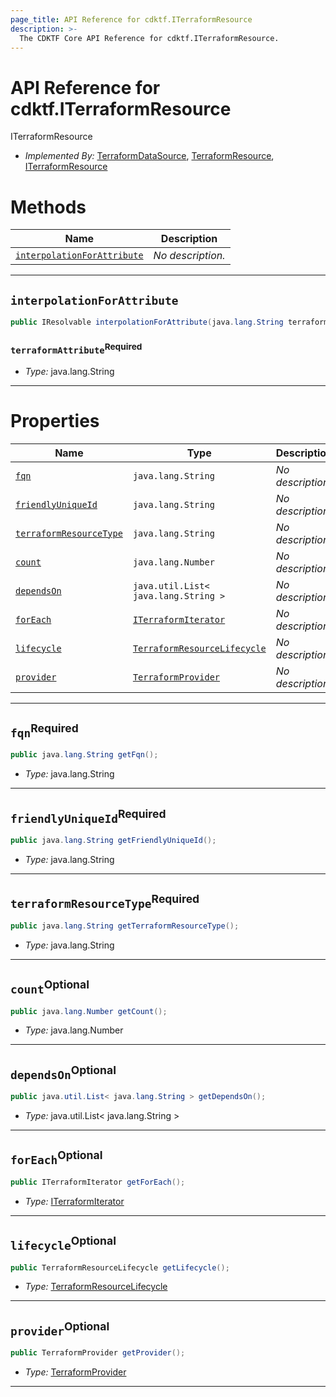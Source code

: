 ```yaml
---
page_title: API Reference for cdktf.ITerraformResource
description: >-
  The CDKTF Core API Reference for cdktf.ITerraformResource.
---
```


<!-- This file is generated through yarn generate-docs -->

# API Reference for cdktf.ITerraformResource

   ITerraformResource <a name="ITerraformResource" id="cdktf.ITerraformResource"></a>
  
  - *Implemented By:* <a href="#cdktf.TerraformDataSource">TerraformDataSource</a>, <a href="#cdktf.TerraformResource">TerraformResource</a>, <a href="#cdktf.ITerraformResource">ITerraformResource</a>
  
  # Methods <a name="Methods" id="Methods"></a>
  
  | **Name** | **Description** |
  | --- | --- |
  | <code><a href="#cdktf.ITerraformResource.interpolationForAttribute">interpolationForAttribute</a></code> | *No description.* |
  
  ---
  
  ## `interpolationForAttribute` <a name="interpolationForAttribute" id="cdktf.ITerraformResource.interpolationForAttribute"></a>
  
  ```java
  public IResolvable interpolationForAttribute(java.lang.String terraformAttribute)
  ```
  
  ### `terraformAttribute`<sup>Required</sup> <a name="terraformAttribute" id="cdktf.ITerraformResource.interpolationForAttribute.parameter.terraformAttribute"></a>
  
  - *Type:* java.lang.String
  
  ---
  
  # Properties <a name="Properties" id="Properties"></a>
  
  | **Name** | **Type** | **Description** |
  | --- | --- | --- |
  | <code><a href="#cdktf.ITerraformResource.property.fqn">fqn</a></code> | <code>java.lang.String</code> | *No description.* |
  | <code><a href="#cdktf.ITerraformResource.property.friendlyUniqueId">friendlyUniqueId</a></code> | <code>java.lang.String</code> | *No description.* |
  | <code><a href="#cdktf.ITerraformResource.property.terraformResourceType">terraformResourceType</a></code> | <code>java.lang.String</code> | *No description.* |
  | <code><a href="#cdktf.ITerraformResource.property.count">count</a></code> | <code>java.lang.Number</code> | *No description.* |
  | <code><a href="#cdktf.ITerraformResource.property.dependsOn">dependsOn</a></code> | <code>java.util.List< java.lang.String ></code> | *No description.* |
  | <code><a href="#cdktf.ITerraformResource.property.forEach">forEach</a></code> | <code><a href="#cdktf.ITerraformIterator">ITerraformIterator</a></code> | *No description.* |
  | <code><a href="#cdktf.ITerraformResource.property.lifecycle">lifecycle</a></code> | <code><a href="#cdktf.TerraformResourceLifecycle">TerraformResourceLifecycle</a></code> | *No description.* |
  | <code><a href="#cdktf.ITerraformResource.property.provider">provider</a></code> | <code><a href="#cdktf.TerraformProvider">TerraformProvider</a></code> | *No description.* |
  
  ---
  
  ## `fqn`<sup>Required</sup> <a name="fqn" id="cdktf.ITerraformResource.property.fqn"></a>
  
  ```java
  public java.lang.String getFqn();
  ```
  
  - *Type:* java.lang.String
  
  ---
  
  ## `friendlyUniqueId`<sup>Required</sup> <a name="friendlyUniqueId" id="cdktf.ITerraformResource.property.friendlyUniqueId"></a>
  
  ```java
  public java.lang.String getFriendlyUniqueId();
  ```
  
  - *Type:* java.lang.String
  
  ---
  
  ## `terraformResourceType`<sup>Required</sup> <a name="terraformResourceType" id="cdktf.ITerraformResource.property.terraformResourceType"></a>
  
  ```java
  public java.lang.String getTerraformResourceType();
  ```
  
  - *Type:* java.lang.String
  
  ---
  
  ## `count`<sup>Optional</sup> <a name="count" id="cdktf.ITerraformResource.property.count"></a>
  
  ```java
  public java.lang.Number getCount();
  ```
  
  - *Type:* java.lang.Number
  
  ---
  
  ## `dependsOn`<sup>Optional</sup> <a name="dependsOn" id="cdktf.ITerraformResource.property.dependsOn"></a>
  
  ```java
  public java.util.List< java.lang.String > getDependsOn();
  ```
  
  - *Type:* java.util.List< java.lang.String >
  
  ---
  
  ## `forEach`<sup>Optional</sup> <a name="forEach" id="cdktf.ITerraformResource.property.forEach"></a>
  
  ```java
  public ITerraformIterator getForEach();
  ```
  
  - *Type:* <a href="#cdktf.ITerraformIterator">ITerraformIterator</a>
  
  ---
  
  ## `lifecycle`<sup>Optional</sup> <a name="lifecycle" id="cdktf.ITerraformResource.property.lifecycle"></a>
  
  ```java
  public TerraformResourceLifecycle getLifecycle();
  ```
  
  - *Type:* <a href="#cdktf.TerraformResourceLifecycle">TerraformResourceLifecycle</a>
  
  ---
  
  ## `provider`<sup>Optional</sup> <a name="provider" id="cdktf.ITerraformResource.property.provider"></a>
  
  ```java
  public TerraformProvider getProvider();
  ```
  
  - *Type:* <a href="#cdktf.TerraformProvider">TerraformProvider</a>
  
  ---
  
